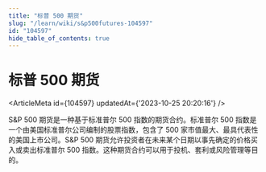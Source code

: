 ```yaml
---
title: "标普 500 期货"
slug: "/learn/wiki/s&p500futures-104597"
id: "104597"
hide_table_of_contents: true
---
```



# 标普 500 期货

<ArticleMeta id={104597} updatedAt={'2023-10-25 20:20:16'} />
<div className='border-solid border-b border-t-0 my-4 border-[var(--ifm-color-gray-300)]' />

S&P 500 期货是一种基于标准普尔 500 指数的期货合约。标准普尔 500 指数是一个由美国标准普尔公司编制的股票指数，包含了 500 家市值最大、最具代表性的美国上市公司。S&P 500 期货允许投资者在未来某个日期以事先确定的价格买入或卖出标准普尔 500 指数。这种期货合约可以用于投机、套利或风险管理等目的。
